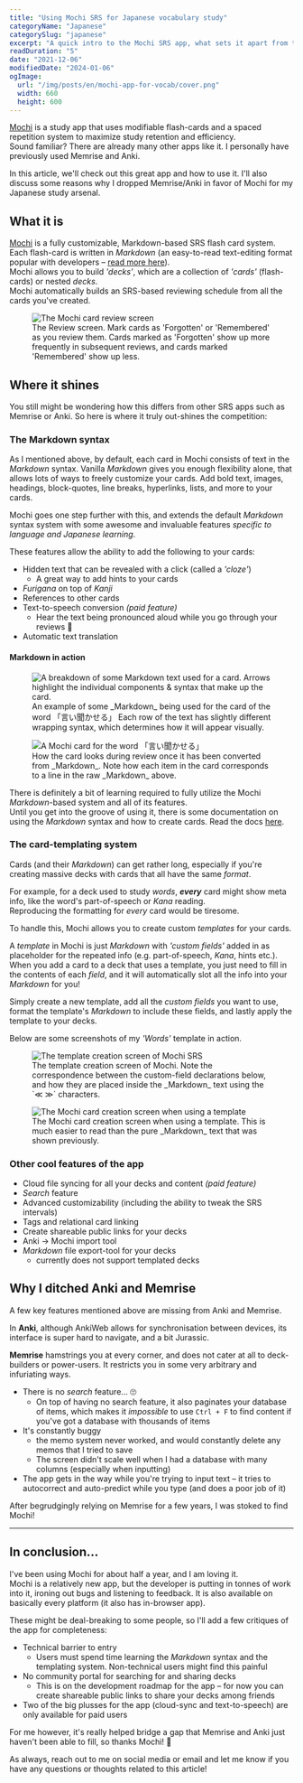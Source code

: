 ```yaml
---
title: "Using Mochi SRS for Japanese vocabulary study"
categoryName: "Japanese"
categorySlug: "japanese"
excerpt: "A quick intro to the Mochi SRS app, what sets it apart from the competition, and how you can use its features to improve your study"
readDuration: "5"
date: "2021-12-06"
modifiedDate: "2024-01-06"
ogImage:
  url: "/img/posts/en/mochi-app-for-vocab/cover.png"
  width: 660
  height: 600
---
```


[Mochi](https://mochi.cards/) is a study app that uses modifiable flash-cards and a spaced repetition system to maximize study retention and efficiency.  
Sound familiar? There are already many other apps like it. I personally have previously used Memrise and Anki.

In this article, we'll check out this great app and how to use it. I'll also discuss some reasons why I dropped Memrise/Anki in favor of Mochi for my Japanese study arsenal.

## What it is

[Mochi](https://mochi.cards/) is a fully customizable, Markdown-based SRS flash card system.  
Each flash-card is written in _Markdown_ (an easy-to-read text-editing format popular with developers – [read more here](https://docs.github.com/en/github/writing-on-github/getting-started-with-writing-and-formatting-on-github/basic-writing-and-formatting-syntax)).  
Mochi allows you to build _'decks'_, which are a collection of _'cards'_ (flash-cards) or nested _decks_.  
Mochi automatically builds an SRS-based reviewing schedule from all the cards you've created.

<figure>
  <img
    src="/img/posts/en/mochi-app-for-vocab/review-screen.png"
    alt="The Mochi card review screen"
  />
  <figcaption>
    The Review screen. Mark cards as 'Forgotten' or 'Remembered' as you review
    them. Cards marked as 'Forgotten' show up more frequently in subsequent
    reviews, and cards marked 'Remembered' show up less.
  </figcaption>
</figure>

## Where it shines

You still might be wondering how this differs from other SRS apps such as Memrise or Anki. So here is where it truly out-shines the competition:

### The Markdown syntax

As I mentioned above, by default, each card in Mochi consists of text in the _Markdown_ syntax. Vanilla _Markdown_ gives you enough flexibility alone, that allows lots of ways to freely customize your cards. Add bold text, images, headings, block-quotes, line breaks, hyperlinks, lists, and more to your cards.

Mochi goes one step further with this, and extends the default _Markdown_ syntax system with some awesome and invaluable features _specific to language and Japanese learning_.

These features allow the ability to add the following to your cards:

- Hidden text that can be revealed with a click (called a _'cloze'_)
  - A great way to add hints to your cards
- _Furigana_ on top of _Kanji_
- References to other cards
- Text-to-speech conversion _(paid feature)_
  - Hear the text being pronounced aloud while you go through your reviews 🙌
- Automatic text translation

#### Markdown in action

<figure>
  <img
    src="/img/posts/en/mochi-app-for-vocab/md-example.png"
    alt="A breakdown of some Markdown text used for a card. Arrows highlight the individual components & syntax that make up the card."
  />
  <figcaption>
    An example of some _Markdown_ being used for the card of the word
    「言い聞かせる」 Each row of the text has slightly different wrapping
    syntax, which determines how it will appear visually.
  </figcaption>
</figure>

<figure>
  <img
    src="/img/posts/en/mochi-app-for-vocab/fin-example.png"
    alt="A Mochi card for the word 「言い聞かせる」"
  />
  <figcaption>
    How the card looks during review once it has been converted from _Markdown_.
    Note how each item in the card corresponds to a line in the raw _Markdown_
    above.
  </figcaption>
</figure>

There is definitely a bit of learning required to fully utilize the Mochi _Markdown_-based system and all of its features.  
Until you get into the groove of using it, there is some documentation on using the _Markdown_ syntax and how to create cards. Read the docs [here](https://mochi.cards/docs/).

### The card-templating system

Cards (and their _Markdown_) can get rather long, especially if you're creating massive decks with cards that all have the same _format_.

For example, for a deck used to study _words_, **_every_** card might show meta info, like the word's part-of-speech or _Kana_ reading.  
Reproducing the formatting for _every_ card would be tiresome.

To handle this, Mochi allows you to create custom _templates_ for your cards.

A _template_ in Mochi is just _Markdown_ with _'custom fields'_ added in as placeholder for the repeated info (e.g. part-of-speech, _Kana_, hints etc.).  
When you add a card to a deck that uses a template, you just need to fill in the contents of each _field_, and it will automatically slot all the info into your _Markdown_ for you!

Simply create a new template, add all the _custom fields_ you want to use, format the template's _Markdown_ to include these fields, and lastly apply the template to your decks.

Below are some screenshots of my _'Words'_ template in action.

<figure>
  <img
    src="/img/posts/en/mochi-app-for-vocab/template-creation.png"
    alt="The template creation screen of Mochi SRS"
  />
  <figcaption>
    The template creation screen of Mochi. Note the correspondence between the
    custom-field declarations below, and how they are placed inside the
    _Markdown_ text using the `≪ ≫` characters.
  </figcaption>
</figure>

<figure>
  <img
    src="/img/posts/en/mochi-app-for-vocab/template-entry.png"
    alt="The Mochi card creation screen when using a template"
  />
  <figcaption>
    The Mochi card creation screen when using a template. This is much easier to
    read than the pure _Markdown_ text that was shown previously.
  </figcaption>
</figure>

### Other cool features of the app

- Cloud file syncing for all your decks and content _(paid feature)_
- _Search_ feature
- Advanced customizability (including the ability to tweak the SRS intervals)
- Tags and relational card linking
- Create shareable public links for your decks
- Anki → Mochi import tool
- _Markdown_ file export-tool for your decks
  - currently does not support templated decks

## Why I ditched Anki and Memrise

A few key features mentioned above are missing from Anki and Memrise.

In **Anki**, although AnkiWeb allows for synchronisation between devices, its interface is super hard to navigate, and a bit Jurassic.

**Memrise** hamstrings you at every corner, and does not cater at all to deck-builders or power-users. It restricts you in some very arbitrary and infuriating ways.

- There is no _search_ feature... 🙄
  - On top of having no search feature, it also paginates your database of items, which makes it _impossible_ to use `Ctrl + F` to find content if you've got a database with thousands of items
- It's constantly buggy
  - the memo system never worked, and would constantly delete any memos that I tried to save
  - The screen didn't scale well when I had a database with many columns (especially when inputting)
- The app gets in the way while you're trying to input text – it tries to autocorrect and auto-predict while you type (and does a poor job of it)

After begrudgingly relying on Memrise for a few years, I was stoked to find Mochi!

---

## In conclusion...

I've been using Mochi for about half a year, and I am loving it.  
Mochi is a relatively new app, but the developer is putting in tonnes of work into it, ironing out bugs and listening to feedback. It is also available on basically every platform (it also has in-browser app).

These might be deal-breaking to some people, so I'll add a few critiques of the app for completeness:

- Technical barrier to entry
  - Users must spend time learning the _Markdown_ syntax and the templating system. Non-technical users might find this painful
- No community portal for searching for and sharing decks
  - This is on the development roadmap for the app – for now you can create shareable public links to share your decks among friends
- Two of the big plusses for the app (cloud-sync and text-to-speech) are only available for paid users

For me however, it's really helped bridge a gap that Memrise and Anki just haven't been able to fill, so thanks Mochi! 🙏

As always, reach out to me on social media or email and let me know if you have any questions or thoughts related to this article!
